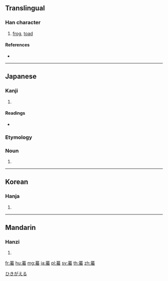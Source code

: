 {{character info/new}}
{{also|蟆}}
==Translingual==

===Han character===
{{Han char|rn=142|rad=虫|as=11|sn=17|four=|canj=TAKI}}

# [[frog]], [[toad]]

====References====
* {{Han ref|kx=1096.070|dkj=33543|dj=1560.270|hdz=42876.180|uh=87C7|ud=34759}}

----

==Japanese==

===Kanji===
{{ja-kanji|grade=|rs=虫11}}

# {{defn|lang=ja|sort=虫11}}

====Readings====
* {{ja-readings|goon=[[め]] (me), [[ま]] (ma)|kanon=[[ば]] (ba)|kun=[[ぶと]] (buto), [[ひき]] (hiki), [[ひきがえる]] (hikigaeru), [[がま]] (gama)}}

===Etymology===
{{ja-kanjitab|ひきがえる|r=y|yomi=k}}
{{compound|蟇|tr1=[[hiki]]|t1=[[toad]]|蛙|tr2=[[kaeru]]|t2=[[frog]]|lang=ja|sort=ひきがえる}}

===Noun===
{{ja-noun|ひきがえる|ヒキガエル|hhira=ひきがへる}}

# {{alternative spelling of|蟇蛙|lang=ja}}

[[Category:ja:Amphibians|ひきがえる]]

----

==Korean==

===Hanja===
{{ko-hanja|hangeul=마|eumhun=|rv=ma|mr=ma|y=ma}}

# {{defn|lang=ko|sort=虫11}}

----

==Mandarin==

===Hanzi===
{{cmn-hanzi|pin=[[má]] ([[ma2]]), [[yù]] ([[yu4]])|wg=ma<sup>2</sup>, yü<sup>4</sup>}}

# {{defn|lang=cmn|sort=虫11}}

[[fr:蟇]]
[[hu:蟇]]
[[mg:蟇]]
[[ja:蟇]]
[[pl:蟇]]
[[sv:蟇]]
[[th:蟇]]
[[zh:蟇]]